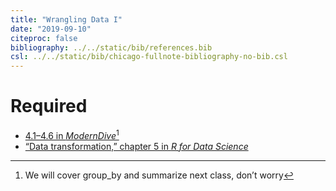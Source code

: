 ```yaml
---
title: "Wrangling Data I"
date: "2019-09-10"
citeproc: false
bibliography: ../../static/bib/references.bib
csl: ../../static/bib/chicago-fullnote-bibliography-no-bib.csl
---
```


# Required

- <i class="fas fa-book"></i> [4.1–4.6 in *ModernDive*](https://moderndive.com/4-wrangling.html)^[We will cover group_by and summarize next class, don't worry]
- <i class="fas fa-book"></i> ["Data transformation," chapter 5 in *R for Data Science*](http://r4ds.had.co.nz/transform.html)
